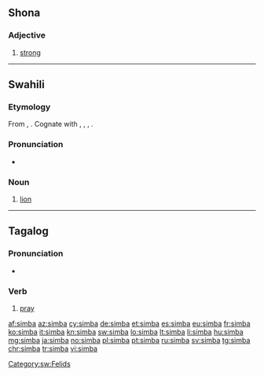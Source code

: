 {{also|Simba}}
==Shona==

===Adjective===
{{head|sn|adjective}}

# [[strong]]

----

==Swahili==

===Etymology===
From {{etyl|bnt-pro|sw}} {{m|bnt-pro|*cimba}}, {{m|bnt-pro|*-cmbá}}. Cognate with {{etyl|nym|-}} {{m|nym|nshimba}}, {{etyl|umb|-}} {{m|umb|simbe}}, {{etyl|ve|-}} {{m|ve|tsimba}}, {{etyl|zu|-}} {{m|zu|insimba}}.

===Pronunciation===
* {{IPA|/ˈsi.ᵐbɑ/|lang=sw}}

===Noun===
{{sw-noun|n}}

# [[lion]]

[[Category:sw:Felids]]

----

==Tagalog==

===Pronunciation===
* {{audio|Tl-PH-simba.ogg|Audio|lang=tl}}

===Verb===
{{head|tl|verb}}

# [[pray]]

[[af:simba]]
[[az:simba]]
[[cy:simba]]
[[de:simba]]
[[et:simba]]
[[es:simba]]
[[eu:simba]]
[[fr:simba]]
[[ko:simba]]
[[it:simba]]
[[kn:simba]]
[[sw:simba]]
[[lo:simba]]
[[lt:simba]]
[[li:simba]]
[[hu:simba]]
[[mg:simba]]
[[ja:simba]]
[[no:simba]]
[[pl:simba]]
[[pt:simba]]
[[ru:simba]]
[[sv:simba]]
[[tg:simba]]
[[chr:simba]]
[[tr:simba]]
[[vi:simba]]